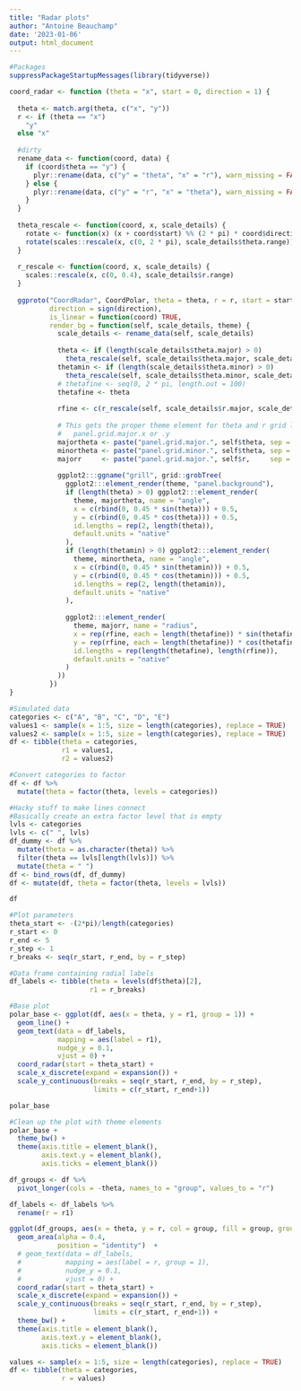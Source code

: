 ```yaml
---
title: "Radar plots"
author: "Antoine Beauchamp"
date: '2023-01-06'
output: html_document
---
```


```r
#Packages
suppressPackageStartupMessages(library(tidyverse))
```

```r
coord_radar <- function (theta = "x", start = 0, direction = 1) {
  
  theta <- match.arg(theta, c("x", "y"))
  r <- if (theta == "x") 
    "y"
  else "x"
  
  #dirty
  rename_data <- function(coord, data) {
    if (coord$theta == "y") {
      plyr::rename(data, c("y" = "theta", "x" = "r"), warn_missing = FALSE)
    } else {
      plyr::rename(data, c("y" = "r", "x" = "theta"), warn_missing = FALSE)
    }
  }
  
  theta_rescale <- function(coord, x, scale_details) {
    rotate <- function(x) (x + coord$start) %% (2 * pi) * coord$direction
    rotate(scales::rescale(x, c(0, 2 * pi), scale_details$theta.range))
  }
  
  r_rescale <- function(coord, x, scale_details) {
    scales::rescale(x, c(0, 0.4), scale_details$r.range)
  }
  
  ggproto("CoordRadar", CoordPolar, theta = theta, r = r, start = start, 
          direction = sign(direction),
          is_linear = function(coord) TRUE,
          render_bg = function(self, scale_details, theme) {
            scale_details <- rename_data(self, scale_details)
            
            theta <- if (length(scale_details$theta.major) > 0)
              theta_rescale(self, scale_details$theta.major, scale_details)
            thetamin <- if (length(scale_details$theta.minor) > 0)
              theta_rescale(self, scale_details$theta.minor, scale_details)
            # thetafine <- seq(0, 2 * pi, length.out = 100)
            thetafine <- theta
            
            rfine <- c(r_rescale(self, scale_details$r.major, scale_details))
            
            # This gets the proper theme element for theta and r grid lines:
            #   panel.grid.major.x or .y
            majortheta <- paste("panel.grid.major.", self$theta, sep = "")
            minortheta <- paste("panel.grid.minor.", self$theta, sep = "")
            majorr     <- paste("panel.grid.major.", self$r,     sep = "")
            
            ggplot2:::ggname("grill", grid::grobTree(
              ggplot2:::element_render(theme, "panel.background"),
              if (length(theta) > 0) ggplot2:::element_render(
                theme, majortheta, name = "angle",
                x = c(rbind(0, 0.45 * sin(theta))) + 0.5,
                y = c(rbind(0, 0.45 * cos(theta))) + 0.5,
                id.lengths = rep(2, length(theta)),
                default.units = "native"
              ),
              if (length(thetamin) > 0) ggplot2:::element_render(
                theme, minortheta, name = "angle",
                x = c(rbind(0, 0.45 * sin(thetamin))) + 0.5,
                y = c(rbind(0, 0.45 * cos(thetamin))) + 0.5,
                id.lengths = rep(2, length(thetamin)),
                default.units = "native"
              ),
              
              ggplot2:::element_render(
                theme, majorr, name = "radius",
                x = rep(rfine, each = length(thetafine)) * sin(thetafine) + 0.5,
                y = rep(rfine, each = length(thetafine)) * cos(thetafine) + 0.5,
                id.lengths = rep(length(thetafine), length(rfine)),
                default.units = "native"
              )
            ))
          })
}
```

```r
#Simulated data
categories <- c("A", "B", "C", "D", "E")
values1 <- sample(x = 1:5, size = length(categories), replace = TRUE)
values2 <- sample(x = 1:5, size = length(categories), replace = TRUE)
df <- tibble(theta = categories,
             r1 = values1,
             r2 = values2)

#Convert categories to factor
df <- df %>% 
  mutate(theta = factor(theta, levels = categories))
```

```r
#Hacky stuff to make lines connect
#Basically create an extra factor level that is empty
lvls <- categories
lvls <- c(" ", lvls)
df_dummy <- df %>% 
  mutate(theta = as.character(theta)) %>% 
  filter(theta == lvls[length(lvls)]) %>% 
  mutate(theta = " ")
df <- bind_rows(df, df_dummy)
df <- mutate(df, theta = factor(theta, levels = lvls))

df
```

```r
#Plot parameters
theta_start <- -(2*pi)/length(categories)
r_start <- 0
r_end <- 5
r_step <- 1
r_breaks <- seq(r_start, r_end, by = r_step)

#Data frame containing radial labels
df_labels <- tibble(theta = levels(df$theta)[2],
                    r1 = r_breaks)

#Base plot
polar_base <- ggplot(df, aes(x = theta, y = r1, group = 1)) + 
  geom_line() + 
  geom_text(data = df_labels,
            mapping = aes(label = r1), 
            nudge_y = 0.1,
            vjust = 0) + 
  coord_radar(start = theta_start) + 
  scale_x_discrete(expand = expansion()) +
  scale_y_continuous(breaks = seq(r_start, r_end, by = r_step), 
                     limits = c(r_start, r_end+1))

polar_base
```

```r
#Clean up the plot with theme elements
polar_base + 
  theme_bw() +
  theme(axis.title = element_blank(),
        axis.text.y = element_blank(),
        axis.ticks = element_blank())
```




```r
df_groups <- df %>% 
  pivot_longer(cols = -theta, names_to = "group", values_to = "r")

df_labels <- df_labels %>% 
  rename(r = r1)

ggplot(df_groups, aes(x = theta, y = r, col = group, fill = group, group = group)) + 
  geom_area(alpha = 0.4,
            position = "identity")  + 
  # geom_text(data = df_labels,
  #           mapping = aes(label = r, group = 1), 
  #           nudge_y = 0.1,
  #           vjust = 0) + 
  coord_radar(start = theta_start) + 
  scale_x_discrete(expand = expansion()) +
  scale_y_continuous(breaks = seq(r_start, r_end, by = r_step), 
                     limits = c(r_start, r_end+1)) + 
  theme_bw() +
  theme(axis.title = element_blank(),
        axis.text.y = element_blank(),
        axis.ticks = element_blank())
```

```r
values <- sample(x = 1:5, size = length(categories), replace = TRUE)
df <- tibble(theta = categories,
             r = values)
```


